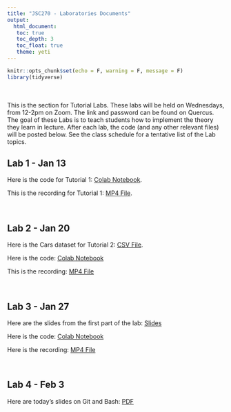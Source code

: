 ```yaml
---
title: "JSC270 - Laboratories Documents"
output: 
  html_document:
   toc: true
   toc_depth: 3
   toc_float: true
   theme: yeti
---
```


```r
knitr::opts_chunk$set(echo = F, warning = F, message = F)
library(tidyverse)
```

<br>
<br>
This is the section for Tutorial Labs. These labs will be held on Wednesdays, from 12-2pm on Zoom. The link and password can be found on Quercus. The goal of these Labs is to teach students how to implement the theory they learn in lecture. After each lab, the code (and any other relevant files) will be posted below. See the class schedule for a tentative list of the Lab topics. 


## Lab 1 - Jan 13

Here is the code for Tutorial 1: <a href="https://colab.research.google.com/drive/1pMK5-wncxvKDsuFQCTPJjdixYK5MVjdM?usp=sharing" target="_blank">Colab Notebook</a>.

This is the recording for Tutorial 1: <a href="https://drive.google.com/file/d/1bFC1mGL-qa7K2HAjM_HResnjXZp6u-r3/view" target="_blank">MP4 File</a>.

<br>

## Lab 2 - Jan 20

Here is the Cars dataset for Tutorial 2: <a href="./datasets/archive.zip">CSV File</a>.

Here is the code: <a href ="https://colab.research.google.com/drive/1SCp5yXNc7rhhDmcLMmsEBPTcB7arMNYw?usp=sharing" target="_blank">Colab Notebook</a>

This is the recording: <a href="https://drive.google.com/file/d/1EH_OREaBRUZTfMzwFF65ZxL1mkrAJ487/view?usp=sharing" target="_blank">MP4 File</a>

<br>

## Lab 3 - Jan 27

Here are the slides from the first part of the lab: <a href="JSC270.github.io/docs/JSC270-Lab3.pdf" target="_blank">Slides</a>

Here is the code: <a href ="https://colab.research.google.com/drive/1a9ugvVbtnR7Oz1L3yQxJWJ2SawagHb2p?usp=sharing" target="_blank">Colab Notebook</a>

Here is the recording: <a href="https://drive.google.com/file/d/11mOQPW8hSae_sRjfosOZum30XlSW4Xud/view?usp=sharing" target="_blank">MP4 File</a>

<br>

## Lab 4 - Feb 3
Here are today's slides on Git and Bash:  <a href="JSC270.github.io/docs/git_bash_slides-3.pdf" target="_blank">PDF</a>

<br> 

<!--- <br>

****

# Tutorial Schedule

The following is a tentative schedule, subject to change slightly.

```r
jsc270_tutsched <- read_csv("tut_sched.csv", col_types = cols(Week = col_character()), na = "null")
knitr::kable(jsc270_tutsched)
```

--->
